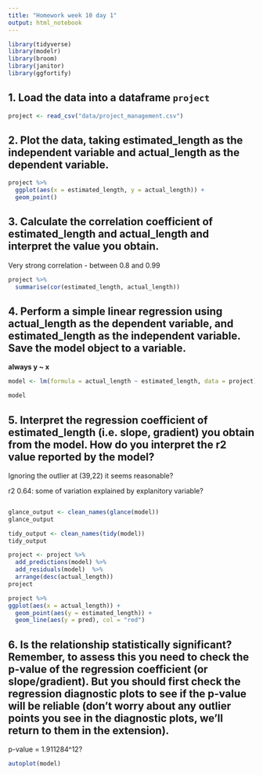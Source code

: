 ```yaml
---
title: "Homework week 10 day 1"
output: html_notebook
---
```


```r
library(tidyverse)
library(modelr)
library(broom)
library(janitor)
library(ggfortify)
```


## 1. Load the data into a dataframe `project`
```r
project <- read_csv("data/project_management.csv")
```


## 2. Plot the data, taking estimated_length as the independent variable and actual_length as the dependent variable.
```r
project %>% 
  ggplot(aes(x = estimated_length, y = actual_length)) +
  geom_point()
```


## 3. Calculate the correlation coefficient of estimated_length and actual_length and interpret the value you obtain.

Very strong correlation - between 0.8 and 0.99

```r
project %>%
  summarise(cor(estimated_length, actual_length))
```
## 4. Perform a simple linear regression using actual_length as the dependent variable, and estimated_length as the independent variable. Save the model object to a variable.

**always y ~ x**

```r
model <- lm(formula = actual_length ~ estimated_length, data = project)

model
```
## 5. Interpret the regression coefficient of estimated_length (i.e. slope, gradient) you obtain from the model. How do you interpret the r2 value reported by the model?

Ignoring the outlier at (39,22) it seems reasonable?

r2 0.64: some of variation explained by explanitory variable?

```r

```


```r
glance_output <- clean_names(glance(model))
glance_output
```

```r
tidy_output <- clean_names(tidy(model))
tidy_output
```


```r
project <- project %>%
  add_predictions(model) %>%
  add_residuals(model)  %>% 
  arrange(desc(actual_length))
project

project %>% 
ggplot(aes(x = actual_length)) +
  geom_point(aes(y = estimated_length)) +
  geom_line(aes(y = pred), col = "red")
```


## 6. Is the relationship statistically significant? Remember, to assess this you need to check the p-value of the regression coefficient (or slope/gradient). But you should first check the regression diagnostic plots to see if the p-value will be reliable (don’t worry about any outlier points you see in the diagnostic plots, we’ll return to them in the extension).

p-value = 1.911284^12?

```r
autoplot(model)
```

